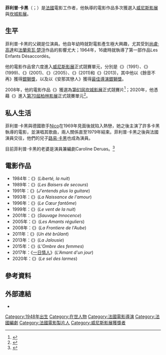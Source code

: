 {{refimprove|time=2015-10-01T02:04:08+00:00}}
{{noteTA
|1=zh-hans:加雷尔;zh-hant:卡黑;
}}
{{Infobox person
| name  = 菲利普·卡黑<br/>Philippe Garrel
| image = Philippe Garrel (2008).jpg
| imagesize = 
| caption = 
| birth_date = {{birth date and age|1948|4|6|df=yes}}
| birth_place = {{FRA}}[[布洛涅-比揚古|布洛涅-比揚古]]
| nationality = {{FRA}}
| years_active = 
| occupation = 電影導演、編劇、剪接、製作人、攝影
| spouse = 
}}

'''菲利普·卡黑'''（{{lang-fr|Philippe Garrel}}；{{bd|1948年|4月6日}}）是[[法國|法國]]電影工作者，他執導的電影作品多次獲選入[[威尼斯影展|威尼斯影展]]與[[坎城影展|坎城影展]]。
== 生平 ==
菲利普·卡黑的父親{{link-fr|莫里斯·卡黑|Maurice Garrel}}是位演員。他自年幼時就對電影產生極大興趣，尤其受到[[尚盧·高達|尚盧·高達]]和[[法蘭索瓦·杜魯福|法蘭索瓦·楚浮]]作品的影響尤大；1964年，16歲時就執導了第一部作品Les Enfants Désaccordés。

他的電影作品曾六度進入[[威尼斯影展|威尼斯影展]]正式競賽單元，分別是《{{link-fr|餘音不再|J'entends plus la guitare}}》（1991）、《{{link-fr|冬夜晚風|Le vent de la nuit}}》(1999)、《{{link-fr|狂野天真|Sauvage Innocence}}》(2001)、《{{link-fr|安那其戀人|Les Amants réguliers}}》（2005）、《{{link-fr|偷歡|Un été brûlant}}》(2011)和《{{link-fr|戀人啊！|La Jalousie (film, 2013)}}》(2013)，其中他以《餘音不再》獲得[[銀獅獎_(電影)|銀獅獎]]，以及以《安那其戀人》獲得[[銀獅獎_(電影)|最佳導演銀獅獎]]。

2008年，他的電影作品《{{link-fr|黎明前與妳相遇|La Frontiere de l'Aube}}》獲選為[[第61届戛纳电影节|第61屆坎城影展]]正式競賽片<ref>{{cite news|url=http://www.festival-cannes.fr/en/archives/2008/allSelections.html |title=Official Selection 2008: All the Selection |work=festival-cannes.fr |deadurl=yes |archiveurl=https://web.archive.org/web/20131202235121/http://www.festival-cannes.fr/en/archives/2008/allSelections.html |archivedate=2013-12-02 }}</ref>；2020年，他憑藉《{{link-en|淚水成鹽|Le sel des larmes}}》進入[[第70屆柏林影展|第70屆柏林影展]]正式競賽單元<ref>{{cite web|url=https://variety.com/2020/film/festivals/berlin-film-festival-main-competition-lineup-1203485048/|title=Berlin Competition Lineup Revealed: Sally Potter, Kelly Reichardt, Eliza Hittman, Abel Ferrara|work=Variety|date=2019-01-29|accessdate=2019-01-29}}</ref>。

== 私人生活 ==
菲利普·卡黑與德國歌手[[Nico|Nico]]在1969年見面後就陷入熱戀，她之後主演了許多卡黑執導的電影，並演唱其歌曲，兩人關係直至1979年結束。菲利普·卡黑之後與法國演員{{link-fr|碧姬·夕|Brigitte Sy}}交往，他們的兒子[[路易·卡黑|路易·卡黑]]也成為演員。

目前菲利普·卡黑的老婆是演員兼編劇Caroline Deruas。<ref>{{cite web |url=http://www.lesinrocks.com/2011/10/02/cinema/philippe-garrel-entretien-avec-un-etre-brulant-119076/|title=Philippe Garrel: entretien avec un être brûlant |accessdate=2014-09-27 |work=Les Inrockuptibles}}</ref>

== 電影作品 ==
*1984年：《{{link-fr|自由如夜|Liberté, la nuit}}》(''Liberté, la nuit'')
*1989年：《{{link-fr|迴吻|Les Baisers de secours}}》(''Les Baisers de secours'')
*1991年：《{{link-fr|餘音不再|J'entends plus la guitare}}》(''J'entends plus la guitare'')
*1993年：《{{link-fr|愛的誕生|La Naissance de l'amour}}》(''La Naissance de l'amour'')
*1996年：《{{link-fr|魅幻之心|Le Cœur fantôme}}》(''Le Cœur fantôme'')
*1999年：《{{link-fr|冬夜晚風|Le vent de la nuit}}》(''Le vent de la nuit'')
*2001年：《{{link-fr|狂野天真|Sauvage Innocence}}》(''Sauvage Innocence'')
*2005年：《{{link-fr|安那其戀人|Les Amants réguliers}}》(''Les Amants réguliers'')
*2008年：《{{link-fr|黎明前與妳相遇|La Frontiere de l'Aube}}》(''La Frontiere de l'Aube'')
*2011年：《{{link-fr|偷歡|Un été brûlant}}》(''Un été brûlant'')
*2013年：《{{link-fr|戀人啊！|La Jalousie (film, 2013)}}》(''La Jalousie'')
*2015年：《{{link-fr|巴黎式出軌|L'Ombre des femmes}}》(''L'Ombre des femmes'')
*2017年：《[[一日情人|一日情人]]》(''L'Amant d'un jour'')
*2020年：《{{link-en|淚水成鹽|Le sel des larmes}}》(''Le sel des larmes'')

==參考資料==
{{reflist}}

==外部連結==
*{{imdb|308042}}
{{威尼斯影展最佳導演銀獅獎}}
{{盧米埃獎最佳導演獎}}
{{DEFAULTSORT:Garrel, Philippe}}
[[Category:1948年出生|Category:1948年出生]]
[[Category:在世人物|Category:在世人物]]
[[Category:法國電影導演|Category:法國電影導演]]
[[Category:法國編劇|Category:法國編劇]]
[[Category:法國電影製片人|Category:法國電影製片人]]
[[Category:威尼斯影展獲獎者|Category:威尼斯影展獲獎者]]